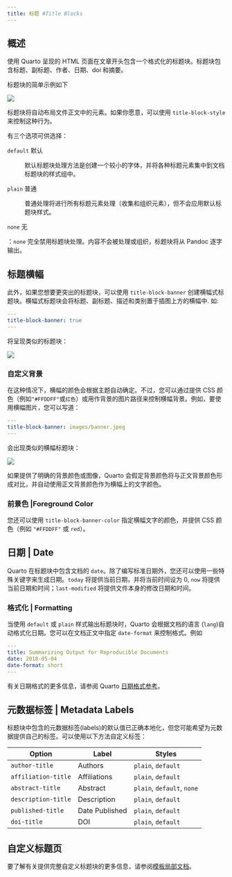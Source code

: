 ```yaml
---
title: 标题 #Title Blocks
---
```


## 概述

使用 Quarto 呈现的 HTML 页面在文章开头包含一个格式化的标题块。标题块包含标题、副标题、作者、日期、doi 和摘要。

标题块的简单示例如下

![](images/document-title-block.png){.border fig-alt="Document with header reading: Summarizing Output for Reproducible Documents. Below is Author (Nora Jones), Affiliation (Spacely Sprockets), Published (5/4/2018). Below that is a description which reads: A summary of best practices for summarizing output of reproducible scientific documents."}

标题块将自动布局文件正文中的元素。如果你愿意，可以使用 `title-block-style` 来控制这种行为。

有三个选项可供选择：

`default` 默认

:   默认标题块处理方法是创建一个较小的字体，并将各种标题元素集中到文档标题块的样式组中。

`plain` 普通

:   普通处理将进行所有标题元素处理（收集和组织元素），但不会应用默认标题块样式。

`none` 无

：`none` 完全禁用标题块处理。内容不会被处理或组织，标题块将从 Pandoc 逐字输出。

## 标题横幅

此外，如果您想要更突出的标题块，可以使用 `title-block-banner` 创建横幅式标题块。横幅式标题块会将标题、副标题、描述和类别置于插图上方的横幅中. 如:

``` yaml
---
title-block-banner: true
---
```

将呈现类似的标题块：

![](images/document-title-block-banner.png){.border fig-alt="Title block with title and description against a blue background up top, and below a section with author, affilitation, and date published."}

### 自定义背景

在这种情况下，横幅的颜色会根据主题自动确定。不过，您可以通过提供 CSS 颜色（例如`"#FFDDFF"`或`红色`）或用作背景的图片路径来控制横幅背景。例如，要使用横幅图片，您可以写道：

``` yaml
---
title-block-banner: images/banner.jpeg
---
```

会出现类似的横幅标题块：

![](images/document-title-block-banner-custom.png){.border fig-alt="Title block with title and description against an image background up top, and below a section with author, affilitation, and date published."}

如果提供了明确的背景颜色或图像，Quarto 会假定背景颜色将与正文背景颜色形成对比，并自动使用正文背景颜色作为横幅上的文字颜色。

### 前景色 |Foreground Color

您还可以使用 `title-block-banner-color` 指定横幅文字的颜色，并提供 CSS 颜色（例如 `"#FFDDFF"` 或 `red`）。

## 日期 | Date

Quarto 在标题块中包含文档的 `date`。除了编写标准日期外，您还可以使用一些特殊关键字来生成日期。`today` 将提供当前日期，并将当前时间设为 0, `now` 将提供当前日期和时间；`last-modified` 将提供文件本身的修改日期和时间。

### 格式化 | Formatting

当使用 `default` 或 `plain` 样式输出标题块时，Quarto 会根据文档的语言 (`lang`)自动格式化日期。您可以在文档正文中指定 `date-format` 来控制格式。例如

``` yaml
---
title: Summarizing Output for Reproducible Documents
date: 2018-05-04
date-format: short
---
```

有关日期格式的更多信息，请参阅 Quarto [日期格式参考](/docs/reference/dates.qmd "date format reference")。

## 元数据标签 | Metadata Labels

标题块中包含的元数据标签(labels)的默认值已正确本地化，但您可能希望为元数据提供自己的标签。可以使用以下方法自定义标签：

| Option              | Label          | Styles                     |
|---------------------|----------------|----------------------------|
| `author-title`      | Authors        | `plain`, `default`         |
| `affiliation-title` | Affiliations   | `plain`, `default`         |
| `abstract-title`    | Abstract       | `plain`, `default`, `none` |
| `description-title` | Description    | `plain`, `default`         |
| `published-title`   | Date Published | `plain`, `default`         |
| `doi-title`         | DOI            | `plain`, `default`         |

## 自定义标题页

要了解有关提供完整自定义标题块的更多信息，请参阅[模板局部文档](../journ/templates.qmd#template-partials "documentation on template partials")。
